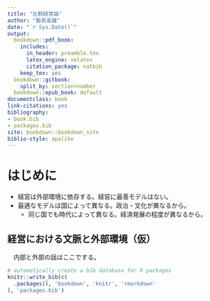 ```yaml
--- 
title: "比較経営論"
author: "飯島高雄"
date: "`r Sys.Date()`"
output:
  bookdown::pdf_book:
    includes:
      in_header: preamble.tex
      latex_engine: xelatex
      citation_package: natbib
    keep_tex: yes
  bookdown::gitbook:
    split_by: section+number
  bookdown::epub_book: default
documentclass: book
link-citations: yes
bibliography:
- book.bib
- packages.bib
site: bookdown::bookdown_site
biblio-style: apalike
---
```


# はじめに

* 経営は外部環境に依存する。経営に最善モデルはない。
* 最適なモデルは国によって異なる。政治・文化が異なるから。
  + 同じ国でも時代によって異なる。経済発展の程度が異なるから。

## 経営における文脈と外部環境（仮） {#context}

　内部と外部の話はここでする。




```r
# automatically create a bib database for R packages
knitr::write_bib(c(
  .packages(), 'bookdown', 'knitr', 'rmarkdown'
), 'packages.bib')
```
